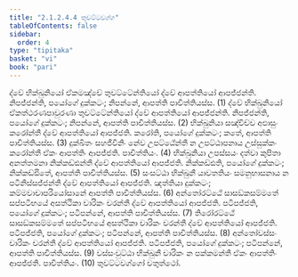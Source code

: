 ```yaml
---
title: "2.1.2.4.4 තුවට්ටවග්ග"
tableOfContents: false
sidebar:
  order: 4
type: "tipitaka"
basket: "vi"
book: "pari"
---
```



<DynamicBreadcrumb />

<Division number="234" book="pari">

<Paragraph number="910" book="pari">
ද්වේ භික්ඛුනියෝ ඒකමඤ්චේ තුවට්ටේන්තියෝ ද්වේ ආපත්තියෝ ආපජ්ජන්ති. නිපජ්ජන්ති, පයෝගේ දුක්කටං; නිපන්නේ, ආපත්ති පාචිත්තියස්ස. (1)
</Paragraph>

<Paragraph number="911" book="pari">
ද්වේ භික්ඛුනියෝ ඒකත්ථරණපාවුරණා තුවට්ටේන්තියෝ ද්වේ ආපත්තියෝ ආපජ්ජන්ති. නිපජ්ජන්ති, පයෝගේ දුක්කටං; නිපන්නේ, ආපත්ති පාචිත්තියස්ස. (2)
</Paragraph>

<Paragraph number="912" book="pari">
භික්ඛුනියා සඤ්චිච්ච අඵාසුං කරෝන්තී ද්වේ ආපත්තියෝ ආපජ්ජති. කරෝති, පයෝගේ දුක්කටං; කතේ, ආපත්ති පාචිත්තියස්ස. (3)
</Paragraph>

<Paragraph number="913" book="pari">
දුක්ඛිතං සහජීවිනිං නේව උපට්ඨේන්තී න උපට්ඨාපනාය උස්සුක්කං කරෝන්තී ඒකං ආපත්තිං ආපජ්ජති. පාචිත්තියං. (4)
</Paragraph>

<Paragraph number="914" book="pari">
භික්ඛුනියා උපස්සයං දත්වා කුපිතා අනත්තමනා නික්කඩ්ඪන්තී ද්වේ ආපත්තියෝ ආපජ්ජති. නික්කඩ්ඪති, පයෝගේ දුක්කටං; නික්කඩ්ඪිතේ, ආපත්ති පාචිත්තියස්ස. (5)
</Paragraph>

<Paragraph number="915" book="pari">
සංසට්ඨා භික්ඛුනී යාවතතියං සමනුභාසනාය න පටිනිස්සජ්ජන්තී ද්වේ ආපත්තියෝ ආපජ්ජති. ඤත්තියා දුක්කටං; කම්මවාචාපරියෝසානේ ආපත්ති පාචිත්තියස්ස. (6)
</Paragraph>

<Paragraph number="916" book="pari">
අන්තෝරට්ඨේ සාසඞ්කසම්මතේ සප්පටිභයේ අසත්ථිකා චාරිකං චරන්තී ද්වේ ආපත්තියෝ ආපජ්ජති. පටිපජ්ජති, පයෝගේ දුක්කටං; පටිපන්නේ, ආපත්ති පාචිත්තියස්ස. (7)
</Paragraph>

<Paragraph number="917" book="pari">
තිරෝරට්ඨේ සාසඞ්කසම්මතේ සප්පටිභයේ අසත්ථිකා චාරිකං චරන්තී ද්වේ ආපත්තියෝ ආපජ්ජති. පටිපජ්ජති, පයෝගේ දුක්කටං; පටිපන්නේ, ආපත්ති පාචිත්තියස්ස. (8)
</Paragraph>

<Paragraph number="918" book="pari">
අන්තෝවස්සං චාරිකං චරන්තී ද්වේ ආපත්තියෝ ආපජ්ජති. පටිපජ්ජති, පයෝගේ දුක්කටං; පටිපන්නේ, ආපත්ති පාචිත්තියස්ස. (9)
</Paragraph>

<Paragraph number="919" book="pari">
වස්සංවුට්ඨා භික්ඛුනී චාරිකං න පක්කමන්තී ඒකං ආපත්තිං ආපජ්ජති. පාචිත්තියං. (10)

</Paragraph>
</Division>

<Paragraph number="920" type="center" book="pari">
තුවට්ටවග්ගෝ චතුත්ථෝ.
</Paragraph>